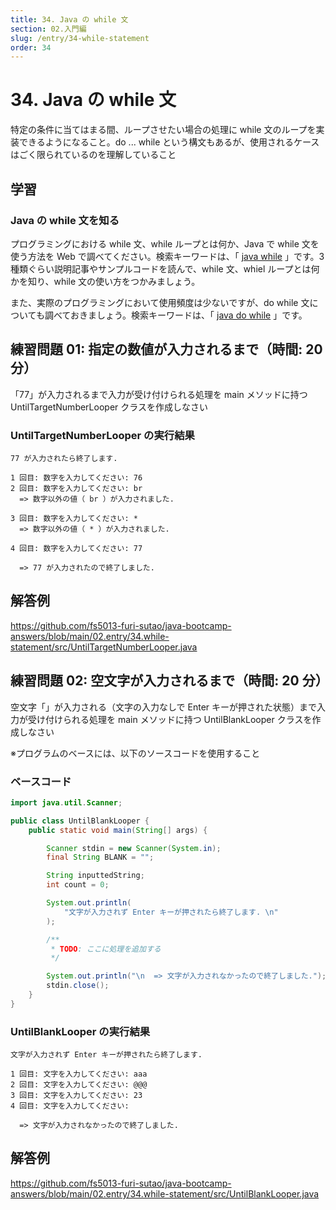 ```yaml
---
title: 34. Java の while 文
section: 02.入門編
slug: /entry/34-while-statement
order: 34
---
```


# 34. Java の while 文

<p class="goal">
  特定の条件に当てはまる間、ループさせたい場合の処理に while
  文のループを実装できるようになること。do ... while
  という構文もあるが、使用されるケースはごく限られているのを理解していること
</p>

## 学習

### Java の while 文を知る

プログラミングにおける while 文、while ループとは何か、Java で while 文を使う方法を Web で調べてください。検索キーワードは、「 [java while](https://www.google.com/search?q=java+while) 」です。3 種類ぐらい説明記事やサンプルコードを読んで、while 文、whiel ループとは何かを知り、while 文の使い方をつかみましょう。

また、実際のプログラミングにおいて使用頻度は少ないですが、do while 文についても調べておきましょう。検索キーワードは、「 [java do while](https://www.google.com/search?q=java+do+while) 」です。

## 練習問題 01: 指定の数値が入力されるまで（時間: 20 分）

「77」が入力されるまで入力が受け付けられる処理を main メソッドに持つ UntilTargetNumberLooper クラスを作成しなさい

### UntilTargetNumberLooper の実行結果

```
77 が入力されたら終了します.

1 回目: 数字を入力してください: 76
2 回目: 数字を入力してください: br
  => 数字以外の値（ br ）が入力されました.

3 回目: 数字を入力してください: *
  => 数字以外の値（ * ）が入力されました.

4 回目: 数字を入力してください: 77

  => 77 が入力されたので終了しました.
```

## 解答例

https://github.com/fs5013-furi-sutao/java-bootcamp-answers/blob/main/02.entry/34.while-statement/src/UntilTargetNumberLooper.java

## 練習問題 02: 空文字が入力されるまで（時間: 20 分）

空文字「」が入力される（文字の入力なしで Enter キーが押された状態）まで入力が受け付けられる処理を main メソッドに持つ UntilBlankLooper クラスを作成しなさい

※プログラムのベースには、以下のソースコードを使用すること

### ベースコード

```java title=src/UntilBlankLooper.java
import java.util.Scanner;

public class UntilBlankLooper {
    public static void main(String[] args) {

        Scanner stdin = new Scanner(System.in);
        final String BLANK = "";

        String inputtedString;
        int count = 0;

        System.out.println(
            "文字が入力されず Enter キーが押されたら終了します. \n"
        );

        /**
         * TODO: ここに処理を追加する
         */

        System.out.println("\n  => 文字が入力されなかったので終了しました.");
        stdin.close();
    }
}
```

### UntilBlankLooper の実行結果

```
文字が入力されず Enter キーが押されたら終了します.

1 回目: 文字を入力してください: aaa
2 回目: 文字を入力してください: @@@
3 回目: 文字を入力してください: 23
4 回目: 文字を入力してください:

  => 文字が入力されなかったので終了しました.
```

## 解答例

https://github.com/fs5013-furi-sutao/java-bootcamp-answers/blob/main/02.entry/34.while-statement/src/UntilBlankLooper.java
